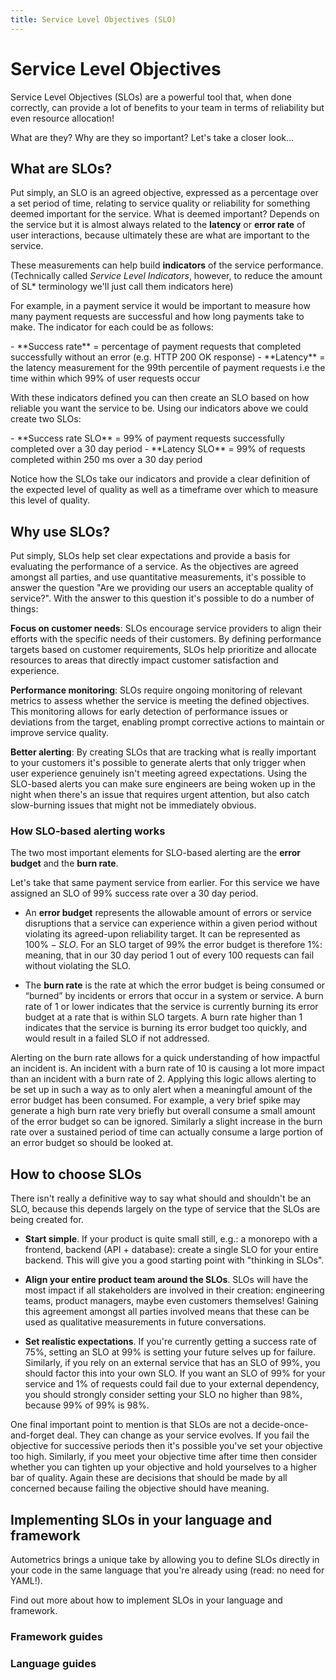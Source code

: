 ```yaml
---
title: Service Level Objectives (SLO)
---
```



# Service Level Objectives

Service Level Objectives (SLOs) are a powerful tool that, when done correctly, can provide a lot of benefits to your team in terms of reliability but even resource allocation! 

What are they? Why are they so important? Let's take a closer look…

## What are SLOs?

Put simply, an SLO is an agreed objective, expressed as a percentage over a set period of time, relating to service quality or reliability for something deemed important for the service. What is deemed important? Depends on the service but it is almost always related to the **latency** or **error rate** of user interactions, because ultimately these are what are important to the service. 

These measurements can help build **indicators** of the service performance. (Technically called *Service Level Indicators*, however, to reduce the amount of SL* terminology we'll just call them indicators here)

For example, in a payment service it would be important to measure how many payment requests are successful and how long payments take to make. The indicator for each could be as follows: 

<Callout type="info">
- **Success rate** = percentage of payment requests that completed successfully without an error (e.g. HTTP 200 OK response)
- **Latency** = the latency measurement for the 99th percentile of payment requests i.e the time within which 99% of user requests occur
</Callout>

With these indicators defined you can then create an SLO based on how reliable you want the service to be. Using our indicators above we could create two SLOs:

<Callout type="info">
- **Success rate SLO** = 99% of payment requests successfully completed over a 30 day period
- **Latency SLO** = 99% of requests completed within 250 ms over a 30 day period
</Callout>

Notice how the SLOs take our indicators and provide a clear definition of the expected level of quality as well as a timeframe over which to measure this level of quality. 

## Why use SLOs?

Put simply, SLOs help set clear expectations and provide a basis for evaluating the performance of a service. As the objectives are agreed amongst all parties, and use quantitative measurements, it's possible to answer the question  "Are we providing our users an acceptable quality of service?". With the answer to this question it's possible to do a number of things:

**Focus on customer needs**: SLOs encourage service providers to align their efforts with the specific needs of their customers. By defining performance targets based on customer requirements, SLOs help prioritize and allocate resources to areas that directly impact customer satisfaction and experience.

**Performance monitoring**: SLOs require ongoing monitoring of relevant metrics to assess whether the service is meeting the defined objectives. This monitoring allows for early detection of performance issues or deviations from the target, enabling prompt corrective actions to maintain or improve service quality. 

**Better alerting**: By creating SLOs that are tracking what is really important to your customers it's possible to generate alerts that only trigger when user experience genuinely isn't meeting agreed expectations. Using the SLO-based alerts you can make sure engineers are being woken up in the night when there's an issue that requires urgent attention, but also catch slow-burning issues that might not be immediately obvious. 

### How SLO-based alerting works

The two most important elements for SLO-based alerting are the **error budget** and the **burn rate**.

Let's take that same payment service from earlier. For this service we have assigned an SLO of 99% success rate over a 30 day period.

 - An **error budget** represents the allowable amount of errors or service disruptions that a service can experience within a given period without violating its agreed-upon reliability target. It can be represented as $100\% - SLO$. For an SLO target of 99% the error budget is therefore 1%: meaning, that in our 30 day period 1 out of every 100 requests can fail without violating the SLO.

- The **burn rate** is the rate at which the error budget is being consumed or “burned” by incidents or errors that occur in a system or service. A burn rate of 1 or lower indicates that the service is currently burning its error budget at a rate that is within SLO targets. A burn rate higher than 1 indicates that the service is burning its error budget too quickly, and would result in a failed SLO if not addressed.

Alerting on the burn rate allows for a quick understanding of how impactful an incident is. An incident with a burn rate of 10 is causing a lot more impact than an incident with a burn rate of 2. Applying this logic allows alerting to be set up in such a way as to only alert when a meaningful amount of the error budget has been consumed. For example, a very brief spike may generate a high burn rate very briefly but overall consume a small amount of the error budget so can be ignored. Similarly a slight increase in the burn rate over a sustained period of time can actually consume a large portion of an error budget so should be looked at.

## How to choose SLOs

There isn't really a definitive way to say what should and shouldn't be an SLO, because this depends largely on the type of service that the SLOs are being created for. 

- **Start simple**. If your product is quite small still, e.g.: a monorepo with a frontend, backend (API + database): create a single SLO for your entire backend. This will give you a good starting point with "thinking in SLOs". 

- **Align your entire product team around the SLOs**. SLOs will have the most impact if all stakeholders are involved in their creation: engineering teams, product managers, maybe even customers themselves! Gaining this agreement amongst all parties involved means that these can be used as qualitative measurements in future conversations. 

- **Set realistic expectations**. If you're currently getting a success rate of 75%, setting an SLO at 99% is setting your future selves up for failure. Similarly, if you rely on an external service that has an SLO of 99%, you should factor this into your own SLO. If you want an SLO of 99% for your service and 1% of requests could fail due to your external dependency, you should strongly consider setting your SLO no higher than 98%, because 99% of 99% is 98%. 

One final important point to mention is that SLOs are not a decide-once-and-forget deal. They can change as your service evolves. If you fail the objective for successive periods then it's possible you've set your objective too high. Similarly, if you meet your objective time after time then consider whether you can tighten up your objective and hold yourselves to a higher bar of quality. Again these are decisions that should be made by all concerned because failing the objective should have meaning. 

## Implementing SLOs in your language and framework

Autometrics brings a unique take by allowing you to define SLOs directly in your code in the same language that you're already using (read: no need for YAML!).

Find out more about how to implement SLOs in your language and framework.

### Framework guides

<Cards num={2}>
	<Card arrow title="Setting up SLOs in an Express (NodeJS) service" href="/typescript/setting-up-slos-in-express"/>
	<Card arrow title="Setting up SLOs in a FastAPI service" href="/python/setting-up-slos-in-fastapi"/>
</Cards>

### Language guides

<Cards num={2}>
	<Card arrow title="SLOs in Rust" href="/rust/adding-alerts-and-slos"/>
	<Card arrow title="SLOs in TypeScript" href="/typescript/adding-alerts-and-slos"/>
	<Card arrow title="SLOs in Python" href="/python/adding-alerts-and-slos"/>
	<Card arrow title="SLOs in Go" href="/go/adding-alerts-and-slos"/>
</Cards>
